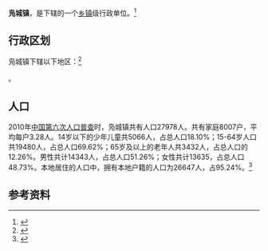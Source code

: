 {{中国乡级行政区|37/04/06/200/000}}

'''凫城镇'''，是{{PRC admin/fullname|37/04/06/200/000|3}}下辖的一个[[乡镇|乡镇]]级行政单位。<ref>{{PRC admin/ref sgc|{{PRC admin/parent|37/04/06/200/000}}}}</ref>

== 行政区划 ==

凫城镇下辖以下地区：<ref>{{PRC admin/ref sgc|37/04/06/200/000}}</ref>

{{PRC admin/children|37/04/06/200/000}}。
== 人口 ==

2010年[[中国第六次人口普查|中国第六次人口普查]]时，凫城镇共有人口27978人。共有家庭8007户，平均每户3.28人。14岁以下的少年儿童共5066人，占总人口18.10%；15-64岁人口共19480人，占总人口69.62%；65岁及以上的老年人共3432人，占总人口的12.26%。男性共计14343人，占总人口51.26%；女性共计13635，占总人口48.73%。本地居住的人口中，拥有本地户籍的人口为26647人，占95.24%。<ref name="人口普查2010">{{cite web| url =http://www.yearbookchina.com/navipage-n2013030152000017.html| title =《中国2010年人口普查分乡、镇、街道资料》| author =中国国务院人口普查办公室、中国国家统计局人口就业统计司等| year =2010| website =统计年鉴分享平台| page =表15 山东省乡、镇、街道人口| format =收费| access-date =2018-07-19| archive-url =https://web.archive.org/web/20180719084356/http://www.yearbookchina.com/navipage-n2013030152000017.html| archive-date =2018-07-19| dead-url =yes}}</ref>

== 参考资料 ==

{{reflist}}

{{行政区划小作品}}
{{PRC admin/navcat|37/04/06/200/000}}